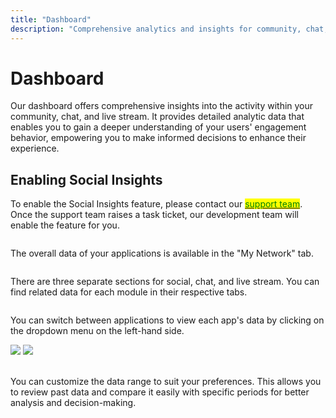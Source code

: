 ```yaml
---
title: "Dashboard"
description: "Comprehensive analytics and insights for community, chat, and live stream activity with detailed engagement data"
---
```


# Dashboard

Our dashboard offers comprehensive insights into the activity within your community, chat, and live stream. It provides detailed analytic data that enables you to gain a deeper understanding of your users' engagement behavior, empowering you to make informed decisions to enhance their experience.

## Enabling Social Insights

To enable the Social Insights feature, please contact our [<mark style="color:green;">support team</mark>](<mailto:support@social.plus >). Once the support team raises a task ticket, our development team will enable the feature for you.

<figure><img src="../../../.gitbook/assets/Screenshot 2567-11-13 at 1.12.09 PM.png" alt="" /><figcaption></figcaption></figure>

The overall data of your applications is available in the "My Network" tab.

<figure><img src="https://lh7-us.googleusercontent.com/K6smeXgX5Mt66jRWxx5zahSzvUc0HY0kIX1MJ16y40PIxEmhsASqZJ5etrTNWoudczpB4S2-yp5IHuUOz62RjMm8UFUYOE66PmveO0cgN-TrbtfylE-r2ewNRu3x8op6xfJm2vdKveraRqtxfn-6PRo" alt="" /><figcaption></figcaption></figure>

There are three separate sections for social, chat, and live stream. You can find related data for each module in their respective tabs.

<figure><img src="https://lh7-us.googleusercontent.com/1E0NCvMa1RCVk_vAVPsSXUAwRGW2d9fsVteTfzhZg9q448LMCstJb9-5P7rEz8Wq_UeI8aNUjQeScTvo1USDpruc_OSxek98tzX1b02DCEIll0-6G1-wznQth2m_JMTW6Blo2VGI2gRXLLjML1ErxT8" alt="" /><figcaption></figcaption></figure>

You can switch between applications to view each app's data by clicking on the dropdown menu on the left-hand side.

![](https://lh7-us.googleusercontent.com/mNcDXULNroh5jK01myLVtLSDnwVqHtA_f3cZJxVkDlfblA5De54K4mdahpuG7Plx2-MzioxfI8dfnFjKK9eZOsn9rmUkQK7GAZfyCEpjrcfiZY0muQ-IZ4oPBZzOENOxhFkH-Oh1QDmzW05LL9011J8)       ![](https://lh7-us.googleusercontent.com/Q0jooQH4Vms0iue3Fqb4RssKSHbZMIp_6nvQMZRjkqCZg2FM-9BrOR2HUsHCVb4jcs5DNeRi2MihLaSddLqulP4yxxQj0HeVs9wzEDMvOOLHYeoGLG2z0D1RviVaD2d_wtCyxb0gLjd4mqQl_ZW5QiQ)

\
You can customize the data range to suit your preferences. This allows you to review past data and compare it easily with specific periods for better analysis and decision-making.

<figure><img src="https://lh7-us.googleusercontent.com/752jlE5y7c_C_wItTc2xArk0y3WEodaphxblODUtHlUats1b2nr6-ZV0mtn2Fc4so-tT8N6IWnB2BIwHe7wc_LqTt2VjUTiEWHwcQzvv8Fg_Qn93jz7NG9UBkf0XUxIELEpdgpuu1Ig95oTJTUch-Ro" alt="" /><figcaption></figcaption></figure>

<figure><img src="https://lh7-us.googleusercontent.com/pEuI9XmeW-ktizseqSRnq_DF0knATwDNOxaZpu0lh8spDnkxQ_m2lIzB37yV-qoTkrWN9gdPS2DsbWVSvPodxDieLc0deSHa3ffW6NTgbEF-VDPS6SWU7qM3nlgRkO9wm7xFYeloIHBPCK3yp0e94qc" alt="" /><figcaption></figcaption></figure>
